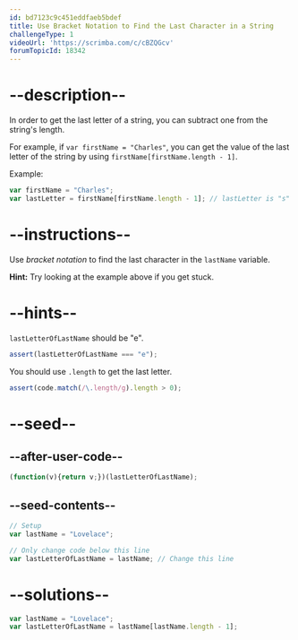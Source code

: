 ```yaml
---
id: bd7123c9c451eddfaeb5bdef
title: Use Bracket Notation to Find the Last Character in a String
challengeType: 1
videoUrl: 'https://scrimba.com/c/cBZQGcv'
forumTopicId: 18342
---
```


# --description--

In order to get the last letter of a string, you can subtract one from the string's length.

For example, if `var firstName = "Charles"`, you can get the value of the last letter of the string by using `firstName[firstName.length - 1]`.

Example:

```js
var firstName = "Charles";
var lastLetter = firstName[firstName.length - 1]; // lastLetter is "s"
```

# --instructions--

Use <dfn>bracket notation</dfn> to find the last character in the `lastName` variable.

**Hint:** Try looking at the example above if you get stuck.

# --hints--

`lastLetterOfLastName` should be "e".

```js
assert(lastLetterOfLastName === "e");
```

You should use `.length` to get the last letter.

```js
assert(code.match(/\.length/g).length > 0);
```

# --seed--

## --after-user-code--

```js
(function(v){return v;})(lastLetterOfLastName);
```

## --seed-contents--

```js
// Setup
var lastName = "Lovelace";

// Only change code below this line
var lastLetterOfLastName = lastName; // Change this line
```

# --solutions--

```js
var lastName = "Lovelace";
var lastLetterOfLastName = lastName[lastName.length - 1];
```

